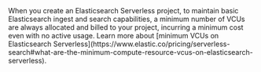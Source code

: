 <DocCallOut color="warning" title="Elasticsearch minimum runtime VCUs">
    When you create an Elasticsearch Serverless project, to maintain basic Elasticsearch ingest and search capabilities, a minimum number of VCUs are always allocated and billed to your project, incurring a minimum cost even with no active usage. Learn more about [minimum VCUs on Elasticsearch Serverless](https://www.elastic.co/pricing/serverless-search#what-are-the-minimum-compute-resource-vcus-on-elasticsearch-serverless).
</DocCallOut>